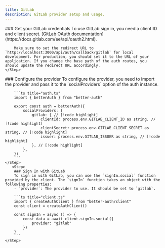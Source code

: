```yaml
---
title: GitLab
description: GitLab provider setup and usage.
---
```


<Steps>
    <Step> 
        ### Get your GitLab credentials
        To use GitLab sign in, you need a client ID and client secret. [GitLab OAuth documentation](https://docs.gitlab.com/ee/api/oauth2.html).

        Make sure to set the redirect URL to `http://localhost:3000/api/auth/callback/gitlab` for local development. For production, you should set it to the URL of your application. If you change the base path of the auth routes, you should update the redirect URL accordingly.
    </Step>

  <Step>
        ### Configure the provider
        To configure the provider, you need to import the provider and pass it to the `socialProviders` option of the auth instance.

        ```ts title="auth.ts"
        import { betterAuth } from "better-auth"
        
        export const auth = betterAuth({
            socialProviders: {
                gitlab: { // [!code highlight]
                    clientId: process.env.GITLAB_CLIENT_ID as string, // [!code highlight]
                    clientSecret: process.env.GITLAB_CLIENT_SECRET as string, // [!code highlight]
                    issuer: process.env.GITLAB_ISSUER as string, // [!code highlight]
                }, // [!code highlight]
            },
        })
        ```
    </Step>
       <Step>
        ### Sign In with GitLab
        To sign in with GitLab, you can use the `signIn.social` function provided by the client. The `signIn` function takes an object with the following properties:
        - `provider`: The provider to use. It should be set to `gitlab`.

        ```ts title="client.ts"  
        import { createAuthClient } from "better-auth/client"
        const client = createAuthClient()
        
        const signIn = async () => {
            const data = await client.signIn.social({
                provider: "gitlab"
            })
        }
        ```
    </Step>
</Steps>
